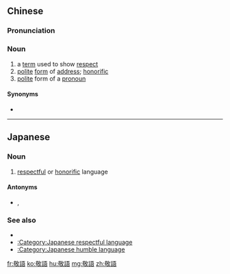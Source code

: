 {{also|敬语}}
==Chinese==
{{zh-forms|s=敬语}}

===Pronunciation===
{{zh-pron
|m=jìngyǔ
|c=ging3 jyu5
|cat=n
}}

===Noun===
{{zh-noun}}

# a [[term]] used to show [[respect]]
# [[polite]] [[form]] of [[address]]; [[honorific]]
# [[polite]] form of a [[pronoun]]

====Synonyms====
* {{zh-l|敬詞}}

----

==Japanese==
{{ja-kanjitab|けい|ご}}
{{slim-wikipedia|Honorific speech in Japanese}}

===Noun===
{{ja-noun|けいご}}

# {{lb|ja|linguistics|sort=けいご}} [[respectful]] or [[honorific]] language

====Antonyms====
* {{ja-r|タメ語|タメご}}, {{ja-r|タメ口|タメぐち}}

===See also===
* {{ja-r|丁寧語|ていねいご}}
* [[:Category:Japanese respectful language]]
* [[:Category:Japanese humble language]]

[[fr:敬語]]
[[ko:敬語]]
[[hu:敬語]]
[[mg:敬語]]
[[zh:敬語]]